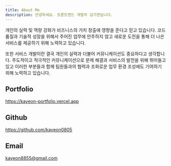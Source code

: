 ```yaml
---
title: About Me
description: 안녕하세요. 프론트엔드 개발자 김가연입니다.
---
```


개인의 실력 및 역량 강화가 비즈니스의 가치 창출에 영향을 준다고 믿고 있습니다.
코드 품질과 기술적 성장을 위해서 주어진 업무에 안주하지 않고 새로운 도전을 통해 더 나은 서비스를 제공하기 위해 노력하고 있습니다.

또한 서비스 개발이란 결국 개인의 실력과 더불어 커뮤니케이션도 중요하다고 생각합니다.
주도적이고 적극적인 커뮤니케이션으로 문제 해결과 서비스의 발전을 위해 뛰어들고 있고 이러한 부분들과 함께 팀원들과의 협력과 조화로운 업무 환경 조성에도 기여하기 위해 노력하고 있습니다.

## Portfolio

<a href="https://kayeon-portfolio.vercel.app" target="_blank" rel="noopener noreferrer"> https://kayeon-portfolio.vercel.app </a>

## Github
<a href="https://github.com/kayeon0805" target="_blank" rel="noopener noreferrer"> https://github.com/kayeon0805 </a>

## Email
kayeon8855@gmail.com
